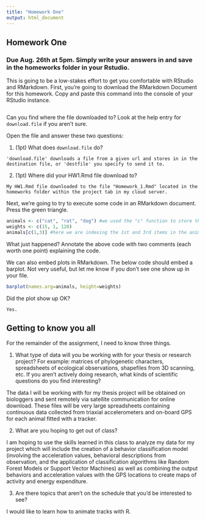 ```yaml
---
title: "Homework One"
output: html_document
---
```


## Homework One

### Due Aug. 26th at 5pm. Simply write your answers in and save in the homeworks folder in your Rstudio.

This is going to be a low-stakes effort to get you comfortable with RStudio and RMarkdown. First, you're going to download the RMarkdown Document for this homework. Copy and paste this command into the console of your RStudio instance.

```r

```

Can you find where the file downloaded to? Look at the help entry for `download.file` if you aren't sure.

Open the file and answer these two questions: 

1. (1pt) What does `download.file` do? 

```
'download.file' downloads a file from a given url and stores in in the destination file, or 'destfile' you specify to send it to.
```

2. (1pt) Where did your HW1.Rmd file download to? 

```
My HW1.Rmd file downloaded to the file "Homework_1.Rmd" located in the homeworks folder within the project tab in my cloud server.
```

Next, we're going to try to execute some code in an RMarkdown document. Press the green triangle.

```r
animals <- c("cat", "rat", "dog") #we used the "c" function to store these words in a vector called "animals", which describes a collection or list of items we want to work with. In this case the vector consists of strings, or words, seen within quotation marks.
weights <- c(15, 1, 120) 
animals[c(1,3)] #here we are indexing the 1st and 3rd items in the animal vector, which are "cat" = 1st, and "dog" = 3rd.
```

What just happened? Annotate the above code with two comments (each worth one point) explaining the code.

We can also embed plots in RMarkdown. The below code should embed a barplot. Not very useful, but let me know if you don't see one show up in your file.

```r
barplot(names.arg=animals, height=weights)
```

Did the plot show up OK?

```
Yes.

```

## Getting to know you all

For the remainder of the assignment, I need to know three things.

1. What type of data will you be working with for your thesis or research project? For example: matrices of phylogenetic characters, spreadsheets of ecological observations, shapefiles from 3D scanning, etc. If you aren't actively doing research, what kinds of scientific questions do you find interesting?

The data I will be working with for my thesis project will be obtained on biologgers and sent remotely via satellite communication for online download. These files will be very large spreadsheets containing continuous data collected from triaxial accelerometers and on-board GPS for each animal fitted with a tracker. 

2. What are you hoping to get out of class?

I am hoping to use the skills learned in this class to analyze my data for my project which will include the creation of a behavior classification model (involving the acceleration values, behavioral descriptions from observation, and the application of classification algorithms like Random Forest Models or Support Vector Machines) as well as combining the output behaviors and acceleration values with the GPS locations to create maps of activity and energy expenditure.

3. Are there topics that aren't on the schedule that you'd be interested to see? 

I would like to learn how to animate tracks with R.